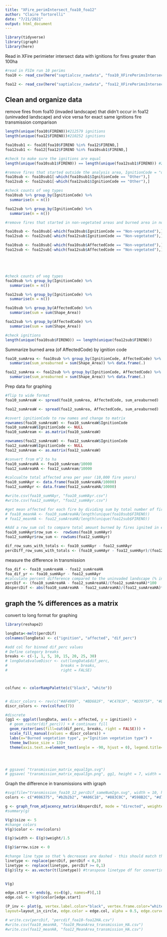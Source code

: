 ---
title: "XFire_perimIntersect_foa10_foa12"
author: "Claire Tortorelli"
date: "7/21/2021"
output: html_document
---

```{r setup, include=FALSE}
library(tidyverse)
library(igraph)
library(here)
```

Read in XFire perimieter intersect data with ignitions for fires greater than 100ha
```{r}
#read in FSIm run 10 perims
foa10 <- read_csv(here("saptialcsv_rawdata", "foa10_XFirePerimsIntersect.csv"))

foa12 <- read_csv(here("saptialcsv_rawdata", "foa12_XFirePerimsIntersect.csv"))
```


## Clean and organize data

remove fires from foa10 (invaded landscape) that didn't occur in foa12 (uninvaded landscape) and vice versa for exact same ignitions fire transmission comparison 
```{r}
length(unique(foa10$FIRENO))#212579 ignitions
length(unique(foa12$FIRENO))#210252 ignitions

foa10sub1 <- foa10[foa10$FIRENO %in% foa12$FIRENO,]
foa12sub1 <- foa12[foa12$FIRENO %in% foa10sub1$FIRENO,]

#check to make sure the ignitions are equal
length(unique(foa10sub1$FIRENO)) == length(unique(foa12sub1$FIRENO)) #209,078 fires
```


```{r}
#remove fires that started outside the analysis area, IgnitionCode = "other"
foa10sub <- foa10sub1[-which(foa10sub1$IgnitionCode == "Other"),]
foa12sub <- foa12sub1[-which(foa12sub1$IgnitionCode == "Other"),]

#check counts of veg types
foa10sub %>% group_by(IgnitionCode) %>%
  summarise(n = n())

foa12sub %>% group_by(IgnitionCode) %>%
  summarise(n = n())

#remove fires that started in non-vegetated areas and burned area in non-vegetated areas

foa10sub <- foa10sub[-which(foa10sub$IgnitionCode == "Non-vegetated"),]
foa12sub <- foa12sub[-which(foa12sub$IgnitionCode == "Non-vegetated"),]

foa10sub <- foa10sub[-which(foa10sub$AffectedCode == "Non-vegetated"),]
foa12sub <- foa12sub[-which(foa12sub$AffectedCode == "Non-vegetated"),]





#check counts of veg types
foa10sub %>% group_by(IgnitionCode) %>%
  summarise(n = n())

foa12sub %>% group_by(IgnitionCode) %>%
  summarise(n = n())

foa10sub %>% group_by(AffectedCode) %>%
  summarise(sum = sum(Shape_Area))

foa12sub %>% group_by(AffectedCode) %>%
  summarise(sum = sum(Shape_Area))

#check ignitions
length(unique(foa10sub$FIRENO)) == length(unique(foa12sub$FIRENO))

```

Summarize burned area (of AffectedCode) by ignition code
```{r}
foa10_sumArea <- foa10sub %>% group_by(IgnitionCode, AffectedCode) %>% 
  summarise(sum_areaburned = sum(Shape_Area)) %>% data.frame(.)

foa12_sumArea <- foa12sub %>% group_by(IgnitionCode, AffectedCode) %>% 
  summarise(sum_areaburned = sum(Shape_Area)) %>% data.frame(.)
```

Prep data for graphing
```{r}
#flip to wide format
foa10_sumAreaW <- spread(foa10_sumArea, AffectedCode, sum_areaburned)

foa12_sumAreaW <- spread(foa12_sumArea, AffectedCode, sum_areaburned)

#covert ignitionCode to row names and change to matrix
rownames(foa10_sumAreaW) <- foa10_sumAreaW$IgnitionCode
foa10_sumAreaW$IgnitionCode <- NULL
foa10_sumAream <- as.matrix(foa10_sumAreaW)

rownames(foa12_sumAreaW) <- foa12_sumAreaW$IgnitionCode
foa12_sumAreaW$IgnitionCode <- NULL
foa12_sumAream <- as.matrix(foa12_sumAreaW)

#convert from m^2 to ha
foa10_sumAreaHA <- foa10_sumAream/10000
foa12_sumAreaHA <- foa12_sumAream/10000

#calcualte total affected area per year (10,000 fire years)
foa10_sumHAyr <- data.frame(foa10_sumAreaHA/10000)
foa12_sumHAyr <- data.frame(foa12_sumAreaHA/10000)

#write.csv(foa10_sumHAyr, "foa10_sumHAyr.csv")
#write.csv(foa12_sumHAyr, "foa12_sumHAyr.csv")

#get mean affected for each fire by dividing sum by total number of fires in each run
# foa10_meanHA <- foa10_sumAreaHA/length(unique(foa10sub$FIRENO))
# foa12_meanHA <- foa12_sumAreaHA/length(unique(foa12sub$FIRENO))


```

```{r}
#Add a row_sum col to compare total amount burned by fires ignited in each veg type (avg/yr)
foa10_sumHAyr$row_sum <-  rowSums(foa10_sumHAyr)
foa12_sumHAyr$row_sum <- rowSums(foa12_sumHAyr)

dif_row_sums_with_totals <- foa10_sumHAyr - foa12_sumHAyr
percDiff_row_sums_with_totals <- (foa10_sumHAyr - foa12_sumHAyr)/(foa12_sumHAyr)*100
```


measure the difference in transmission 
```{r}
foa_dif <- foa10_sumAreaHA - foa12_sumAreaHA
foa_dif_yr <- foa10_sumHAyr - foa12_sumHAyr
#calculate percent difference compared to the uninvaded landscape (% increase when positive)
percDif <- (foa10_sumAreaHA - foa12_sumAreaHA)/(foa12_sumAreaHA)*100
AbspercDif <- abs(foa10_sumAreaHA - foa12_sumAreaHA)/(foa12_sumAreaHA)*100

```

## graph the % differences as a matrix

convert to long format for graphing
```{r}
library(reshape2)

longData<-melt(percDif)
colnames(longData) <- c("ignition", "affected", "dif_perc")

#add col for binned dif_perc values
# Define category breaks
breaks <- c(-1, 1, 5, 10, 15, 20, 25, 30)
# longData$valueDiscr <- cut(longData$dif_perc,
#                        breaks = breaks,
#                        right = FALSE)



colfunc <- colorRampPalette(c("black", "white"))


# discr_colors <- rev(c("#AF490F", "#BD682F", "#C4783F", "#D3975F", "#DAA76F", "#E1B67E", "#F0D69F"))
discr_colors <- rev(colfunc(7))
```

```{r fig.height=6.7, fig.width=8}
#discrete
(gg1 <- ggplot(longData, aes(x = affected, y = ignition)) + 
  # geom_raster(dif_perc))) + # continues fill
  geom_raster(aes(fill=cut(dif_perc, breaks, right = FALSE))) + 
  scale_fill_manual(values = discr_colors)) +
  labs(x="Burned vegetation type", y="Ignition vegetation type") +
  theme_bw(base_size = 13)+
  theme(axis.text.x=element_text(angle = -90, hjust = 0), legend.title=element_blank())




# ggsave( "transmission_matrix_equalIgn.svg")
# ggsave( "transmission_matrix_equalIgn.png", gg1, height = 7, width = 8)
```



Graph the difference in transmissions with igraph

```{r}
#svg(file="transmission_foa10_12_percDif_sameNumIgn.svg", width = 10, height = 8)
colors <- c("#086375", "#b2b2b2", "#A06C18", "#883C0C", "#598B2C", "#d7ce91", "#ffd500", "#386641", "#a6c952")

g <- graph_from_adjacency_matrix(AbspercDif, mode = "directed", weighted = TRUE)
#summary(g)

V(g)$size <- 5
#change colors
V(g)$color <- rev(colors)

E(g)$width <- E(g)$weight/1.5

E(g)$arrow.size <- 0

#change line type so that % decreases are dashed - this should match the percDif matrix! 
linetype <- replace(percDif, percDif < 0,3) 
linetype <- replace(linetype, percDif >= 0,1)
E(g)$lty <- as.vector(t(linetype)) #transpose linetype df for converting to vector

  
V(g)

edge.start <- ends(g, es=E(g), names=F)[,1]
edge.col <- V(g)$color[edge.start]

(P_inv <- plot(g, vertex.label.color="black", vertex.frame.color="white", vertex.label.dist=2,
layout=layout_in_circle, edge.color = edge.col, alpha = 0.5, edge.curved = .05, edge.label = round(E(g)$weight, digits = 1), edge.label.color = "black", vertex.label.family = "Calibri", edge.label.family = "Calibri"))

```

```{r}
# write.csv(percDif, "percdif_foa10-foa12HA.csv")
#write.csv(foa10_meanHA, "foa10_MeanArea_transmission_HA.csv")
#write.csv(foa12_meanHA, "foa12_MeanArea_transmission_HA.csv")
```
